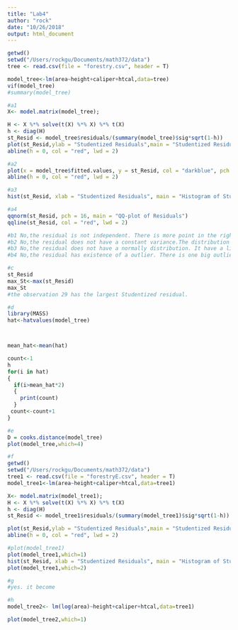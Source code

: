 ```yaml
---
title: "Lab4"
author: "rock"
date: "10/26/2018"
output: html_document
---
```


```r
getwd()
setwd("/Users/rockgu/Documents/math372/data")
tree <- read.csv(file = "forestry.csv", header = T)
```

```r
model_tree<-lm(area~height+caliper+htcal,data=tree)
vif(model_tree)
#summary(model_tree)
```

```r
#a1
X<- model.matrix(model_tree);

H <- X %*% solve(t(X) %*% X) %*% t(X)
h <- diag(H)
st_Resid <- model_tree$residuals/(summary(model_tree)$sig*sqrt(1-h))
plot(st_Resid,ylab = "Studentized Residuals",main = "Studentized Residuals vs. index")
abline(h = 0, col = "red", lwd = 2)

```
```r
#a2
plot(x = model_tree$fitted.values, y = st_Resid, col = "darkblue", pch = 16, xlab = "Fitted Values", ylab = "Studentized Residuals", main = "Studentized Residuals vs. Fitted Values")
abline(h = 0, col = "red", lwd = 2)
```
```r
#a3
hist(st_Resid, xlab = "Studentized Residuals", main = "Histogram of Studentized Residuals")
```
```r
#a4
qqnorm(st_Resid, pch = 16, main = "QQ-plot of Residuals")
qqline(st_Resid, col = "red", lwd = 2)
```
```r
#b1 No,the residual is not independent. There is more point in the right up position and the left down position
#b2 No,the residual does not have a constant variance.The distribution of the point is more like funal 
#b3 No,the residual does not have a normally distribution. It have a little bit left skew. 
#b4 No,the residual has existence of a outlier. There is one big outlier on the right top position. 
```
```r
#c
st_Resid
max_St<-max(st_Resid)
max_St
#the observation 29 has the largest Studentized residual.
```
```r
#d
library(MASS)
hat<-hatvalues(model_tree)



mean_hat<-mean(hat)

count<-1
h
for(i in hat)
{
  if(i>mean_hat*2)
  {
    print(count)
  }
 count<-count+1
}

```

```r
#e
D = cooks.distance(model_tree)
plot(model_tree,which=4)
```
```r
#f
getwd()
setwd("/Users/rockgu/Documents/math372/data")
tree1 <- read.csv(file = "forestryE.csv", header = T)
model_tree1<-lm(area~height+caliper+htcal,data=tree1)

X<- model.matrix(model_tree1);
H <- X %*% solve(t(X) %*% X) %*% t(X)
h <- diag(H)
st_Resid <- model_tree1$residuals/(summary(model_tree1)$sig*sqrt(1-h))

plot(st_Resid,ylab = "Studentized Residuals",main = "Studentized Residuals vs. index")
abline(h = 0, col = "red", lwd = 2)

#plot(model_tree1)
plot(model_tree1,which=1)
hist(st_Resid, xlab = "Studentized Residuals", main = "Histogram of Studentized Residuals")
plot(model_tree1,which=2)

```

```r
#g
#yes. it become
```

```r
#h
model_tree2<- lm(log(area)~height+caliper+htcal,data=tree1)

```

```r
plot(model_tree2,which=1)

```